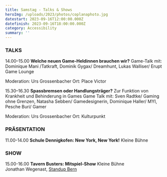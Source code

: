 ```yaml
---
title: Samstag - Talks & Shows
heroImg: /uploads/2023/photos/coplanaphoto.jpg
datestart: 2023-09-16T12:00:00.000Z
datefinish: 2023-09-16T18:00:00.000Z
category: Accessibility
summary: ''
---
```


### TALKS

14.00–15.00	**Welche neuen Game-Heldinnen brauchen wir?** Game-Talk mit: Dominique Mani /Tatkraft, Dominik Gygax/ Dreamhunt, Lukas Walliser/ Erupt Game Lounge        

Moderation: Urs Grossenbacher  Ort: Place Victor

15.30–16.30	**Spassbremsen oder Handlungsträger?** 	Zur Funktion von Krankheit und Behinderung in Games  Game Talk mit: Sven Radtke/ Gaming ohne Grenzen, Natasha Sebben/ Gamedesignerin, Dominique Haller/ MYI, Pesche Buri/ Gamer          

Moderation: Urs Grossenbacher Ort: Kulturpunkt

### PRÄSENTATION

11.00-14.00 	**Schule Dennigkofen: New York, New York!**		Kleine Bühne

### SHOW

15.00-16.00	**Tavern Busters: Mitspiel-Show**			Kleine Bühne\
Jonathan Wegenast, [Standup Bern](https://standupbern.ch/)
